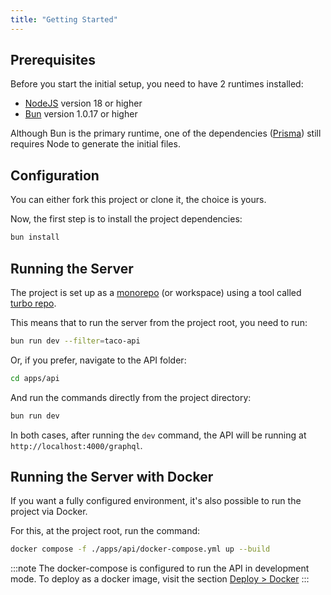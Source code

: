 ```yaml
---
title: "Getting Started"
---
```


## Prerequisites

Before you start the initial setup, you need to have 2 runtimes installed:

- [NodeJS](https://nodejs.org/en) version 18 or higher
- [Bun](https://bun.sh/) version 1.0.17 or higher

Although Bun is the primary runtime, one of the dependencies ([Prisma](https://www.prisma.io/)) still requires Node to generate the initial files.

## Configuration

You can either fork this project or clone it, the choice is yours.

Now, the first step is to install the project dependencies:

```bash
bun install
```

## Running the Server

The project is set up as a [monorepo](https://turbo.build/repo/docs/handbook/what-is-a-monorepo) (or workspace) using a tool called [turbo repo](https://turbo.build/repo).

This means that to run the server from the project root, you need to run:

```bash
bun run dev --filter=taco-api
```

Or, if you prefer, navigate to the API folder:

```bash
cd apps/api
```

And run the commands directly from the project directory:

```bash
bun run dev
```

In both cases, after running the `dev` command, the API will be running at `http://localhost:4000/graphql`.

## Running the Server with Docker

If you want a fully configured environment, it's also possible to run the project via Docker.

For this, at the project root, run the command:

```bash
docker compose -f ./apps/api/docker-compose.yml up --build
```

:::note
The docker-compose is configured to run the API in development mode. To deploy as a docker image, visit the section [Deploy > Docker](/deploy-docker)
:::
